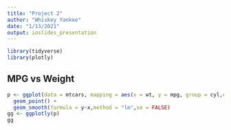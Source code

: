 ```yaml
---
title: "Project 2"
author: "Whiskey Yankee"
date: "1/13/2021"
output: ioslides_presentation
---
```


```r
library(tidyverse)
library(plotly)
```


## MPG vs Weight

```r
p <- ggplot(data = mtcars, mapping = aes(x = wt, y = mpg, group = cyl,color = cyl)) +
  geom_point() +
  geom_smooth(formula = y~x,method = "lm",se = FALSE)
gg <- ggplotly(p)
gg
```


